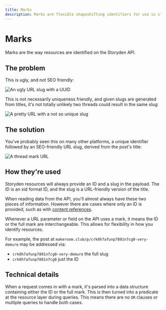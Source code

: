```yaml
---
title: Marks
description: Marks are flexible shapeshifting identifiers for use in slugs and API calls.
---
```


# Marks

Marks are the way resources are identified on the Storyden API.

## The problem

This is ugly, and not SEO friendly:

![An ugly URL slug with a UUID](/docs/2024-09-21-10-53-18.png)

This is not necessarily uniqueness friendly, and given slugs are generated from titles, it's not totally unlikely two threads could result in the same slug:

![A pretty URL with a not so unique slug](/docs/2024-09-21-10-55-17.png)

## The solution

You've probably seen this on many other platforms, a unique identifier followed by an SEO-friendly URL slug, derived from the post's title:

![A thread mark URL](/docs/2024-09-21-10-56-22.png)

## How they're used

Storyden resources will always provide an ID and a slug in the payload. The ID is an xid format ID, and the slug is a URL-friendly version of the title.

When reading data from the API, you'll almost always have these two pieces of information. However there are cases where only an ID is provided, such as with [content references](/docs/introduction/content/references).

Whenever a URL parameter or field on the API uses a mark, it means the ID or the full mark are interchangeable. This allows for flexibility in how you identify resources.

For example, the post at `makeroom.club/p/crk0h7afunp7891n7cg0-very-demure` may be addressed via:

- `crk0h7afunp7891n7cg0-very-demure` the full slug
- `crk0h7afunp7891n7cg0` just the ID

## Technical details

When a request comes in with a mark, it's parsed into a data structure containing either the ID or the full mark. This is then turned into a predicate at the resource layer during queries. This means there are no `OR` clauses or multiple queries to handle both cases.
